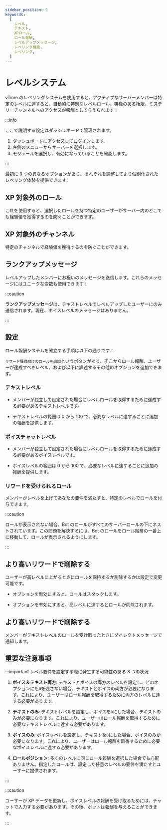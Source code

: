 ```yaml
---
sidebar_position: 6
keywords:
  [
    レベル,
    テキスト,
    XPロール,
    ロール報酬,
    レベルアップメッセージ,
    レベリング機能,
    レベリング,
  ]
---
```


# レベルシステム

vTime のレベリングシステムを使用すると、アクティブなサーバーメンバーは特定のレベルに達すると、自動的に特別なレベルロール、特権のある権限、ミステリーチャンネルへのアクセスが報酬として与えられます！

:::info

ここで説明する設定はダッシュボードで管理されます。

1. ダッシュボードにアクセスしてログインします。
2. 左側のメニューからサーバーを選択します。
3. モジュールを選択し、有効になっていることを確認します。

:::

最初に 3 つの異なるオプションがあり、それぞれを調整してより個別化されたレベリング体験を提供できます。

## XP 対象外のロール

これを使用すると、選択したロールを持つ特定のユーザーがサーバー内のどこでも経験値を獲得するのを防ぐことができます。

## XP 対象外のチャンネル

特定のチャンネルで経験値を獲得するのを防ぐことができます。

## ランクアップメッセージ

レベルアップしたメンバーにお祝いのメッセージを送信します。これらのメッセージにはユニークな変数も使用できます！

:::caution

**ランクアップメッセージ**は、テキストレベルでレベルアップしたユーザーにのみ送信されます。現在、ボイスレベルのメッセージはありません。

:::

## 設定

ロール報酬システムを確立する手順は以下の通りです：

`リワード獲得向けのロールを追加`というボタンがあり、そこからロール報酬、ユーザーが達成すべきレベル、および以下に詳述するその他のオプションを追加できます。

### テキストレベル

- メンバーが独立して設定された場合にレベルロールを取得するために達成する必要があるテキストレベルです。

- テキストレベルの範囲は 0 から 100 で、必要なレベルに達するごとに追加の報酬を提供します。

### ボイスチャットレベル

- メンバーが独立して設定された場合にレベルロールを取得するために達成する必要があるボイスレベルです。

- ボイスレベルの範囲は 0 から 100 で、必要なレベルに達するごとに追加の報酬を提供します。

### リワードを受けられるロール

メンバーがレベルを上げてあなたの要件を満たすと、特定のレベルでロールを付与できます。

:::caution

ロールが表示されない場合、Bot のロールがすべてのサーバーロールの下にネストされています。この問題を解決するには、Bot のロールをロール階層の一番上に移動して、ロールが表示されるようにします。

:::

## より高いリワードで削除する

ユーザーが高レベルに上がるときにロールを保持するか削除するかは設定で変更可能です。

- オプションを無効にすると、ロールはスタックします。

- オプションを有効にすると、高レベルに達するとロールが削除されます。

## より高いリワードで削除する

メンバーがテキストレベルのロールを受け取ったときにダイレクトメッセージで通知します。

## 重要な注意事項

:::important レベル要件を設定する際に発生する可能性のある 3 つの状況

1. **ボイス＆テキスト両方**: テキストとボイスの両方のレベルを設定し、どのオプションにも`0`を残さない場合、テキストとボイスの両方が必要になります。これにより、ユーザーはロール報酬を取得するために両方のレベルに達する必要があります。

2. **テキストのみ**: テキストレベルを設定し、ボイスを`0`にした場合、テキストのみが必要になります。これにより、ユーザーはロール報酬を取得するために必要なテキストレベルに達する必要があります。

3. **ボイスのみ**: ボイスレベルを設定し、テキストを`0`にした場合、ボイスのみが必要になります。これにより、ユーザーはロール報酬を取得するために必要なボイスレベルに達する必要があります。

4. **ロールポジション**: 多くのレベルに同じロール報酬を選択した場合でも心配ありません。指定したロールは、設定した任意のレベルの要件を満たすとユーザーに提供されます。

:::

:::caution

ユーザーが XP データを更新し、ボイスレベルの報酬を受け取るためには、チャットで入力する必要があります。その後、ボットは報酬を与えることができます。

:::
